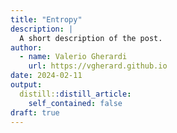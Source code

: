 ```yaml
---
title: "Entropy"
description: |
  A short description of the post.
author:
  - name: Valerio Gherardi
    url: https://vgherard.github.io
date: 2024-02-11
output:
  distill::distill_article:
    self_contained: false
draft: true
---
```





